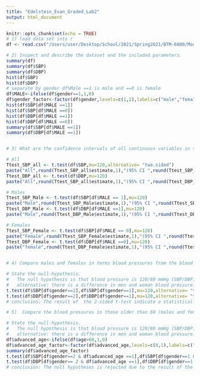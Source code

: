 ```yaml
---
title: "Edelstein_Evan_Graded_Lab2"
output: html_document
---
```


```r
knitr::opts_chunk$set(echo = TRUE)
# 1) load data set into r 
df <- read.csv("/Users/user/Desktop/School/2021/Spring2021/BTM-6000/Module8/Module 8 - Graded Lab 2 - NHANES subset.csv")

# 2) Inspect and describe the dataset and the included parameters.
summary(df)
summary(df$SBP)
summary(df$DBP)
hist(df$SBP)
hist(df$DBP)
# separate by gender df%Male ==1 is male and ==0 is female 
df$MALE<-ifelse(df$gender==1,1,0)
df$gender_factor<-factor(df$gender,levels=c(1,2),labels=c("male","female"))
hist(df$SBP[df$MALE ==1])
hist(df$SBP[df$MALE ==0])
hist(df$DBP[df$MALE ==1])
hist(df$DBP[df$MALE ==0])
summary(df$SBP[df$MALE ==1])
summary(df$DBP[df$MALE ==1])


# 3) What are the confidence intervals of all continuous variables in the overall population, males (coded as '1') and females (coded as '2')?

# All
Ttest_SBP_all <- t.test(df$SBP,mu=120,alternative= "two.sided")
paste("All",round(Ttest_SBP_all$estimate,1),"(95% CI ",round(Ttest_SBP_all$conf.int[1],1), "to", round(Ttest_SBP_all$conf.int[2],1),")")
Ttest_DBP_all <- t.test(df$DBP,mu=120)
paste("All",round(Ttest_SBP_all$estimate,1),"(95% CI ",round(Ttest_DBP_all$conf.int[1],1), "to", round(Ttest_DBP_all$conf.int[2],1),")")

# Males
Ttest_SBP_Male <- t.test(df$SBP[df$MALE == 1],mu=120)
paste("Male",round(Ttest_SBP_Male$estimate,1),"(95% CI ",round(Ttest_SBP_Male$conf.int[1],1), "to", round(Ttest_SBP_Male$conf.int[2],1),")")
Ttest_DBP_Male <- t.test(df$DBP[df$MALE ==1],mu=120)
paste("Male",round(Ttest_DBP_Male$estimate,1),"(95% CI ",round(Ttest_DBP_Male$conf.int[1],1), "to", round(Ttest_DBP_Male$conf.int[2],1),")")

# Females
Ttest_SBP_Female <- t.test(df$SBP[df$MALE == 0],mu=120)
paste("Female",round(Ttest_SBP_Female$estimate,1),"(95% CI ",round(Ttest_SBP_Female$conf.int[1],1), "to", round(Ttest_SBP_Female$conf.int[2],1),")")
Ttest_DBP_Female <- t.test(df$DBP[df$MALE ==0],mu=120)
paste("female",round(Ttest_DBP_Female$estimate,1),"(95% CI ",round(Ttest_DBP_Female$conf.int[1],1), "to", round(Ttest_DBP_Female$conf.int[2],1),")")


# 4) Compare males and females in terms blood pressures from the blood pressure of 120/80 mmHg (SBP/DBP) – are they significantly different?

# State the null-hypothesis.
#   The null hypothesis is that blood pressure is 120/80 mmHg (SBP/DBP)  for both men and woman. 
#   alternative: there is a difference in men and woman blood pressure.
t.test(df$SBP[df$gender==2],df$SBP[df$gender==1],mu=120,alternative= "two.sided")
t.test(df$DBP[df$gender==2],df$DBP[df$gender==1],mu=120,alternative= "two.sided")
# conclusion: The result of  the 2-sided t-test indicate a statistically signafcent difference between blood pressure of males and females.

# 5)  Compare the blood pressures in those older than 60 (males and females separately) from the blood pressure of 120/80 mmHg (SBP/DBP) – do they significantly differ in these sample populations?

# State the null-hypothesis.
#   The null hypothesis is that blood pressure is 120/80 mmHg (SBP/DBP) for both men and woman over the age of 60.  
#   alternative: there is a difference in men and woman blood pressure.
df$advanced_age<-ifelse(df$age>60,1,0)
df$advanced_age_factor<-factor(df$advanced_age,levels=c(0,1),labels=c("not advanced age","advanced age"))
summary(df$advanced_age_factor)
t.test(df$SBP[df$gender==2 & df$advanced_age ==1],df$SBP[df$gender==1 & df$advanced_age ==1],mu=120,alternative= "two.sided")
t.test(df$DBP[df$gender== 2 & df$advanced_age ==1],df$DBP[df$gender==1 & df$advanced_age ==1],mu=120,alternative= "two.sided")
# conclusion: The null hypotheses is rejected due to the result of the t-test. Thus we accept the alternative hypothesis there is a statistical difference between the blood pressure of men and woman over the age of 60. 
```
